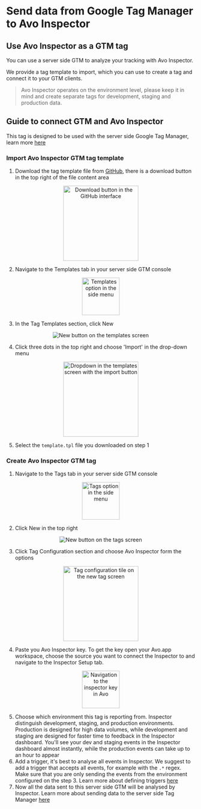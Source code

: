 # Send data from Google Tag Manager to Avo Inspector

## Use Avo Inspector as a GTM tag

You can use a server side GTM to analyze your tracking with Avo Inspector.

We provide a tag template to import, which you can use to create a tag and connect it to your GTM clients.

> Avo Inspector operates on the environment level, please keep it in mind and create separate tags for development, staging and production data.

## Guide to connect GTM and Avo Inspector

This tag is designed to be used with the server side Google Tag Manager, learn more [here](https://developers.google.com/tag-platform/tag-manager/server-side/overview)

### Import Avo Inspector GTM tag template

1. Download the tag template file from [GitHub](https://github.com/avohq/gtm-server-avo-inspector-template/blob/master/template.tpl), there is a download button in the top right of the file content area
<center style={{marginBottom: 16 + "px"}}>
  <img
    src={'/docs/images/server-gtm-download.png'}
    alt="Download button in the GitHub interface"
    height="200"
  />
</center>

2. Navigate to the Templates tab in your server side GTM console
<center style={{marginBottom: 16 + "px"}}>
  <img
    src={'/docs/images/server-gtm-templates.png'}
    alt="Templates option in the side menu"
     height="100"
  />
</center>

3. In the Tag Templates section, click New
<center style={{marginBottom: 16 + "px"}}>
  <img
    src={'/docs/images/server-gtm-template-new.png'}
    alt="New button on the templates screen"
  />
</center>

4. Click three dots in the top right and choose 'Import' in the drop-down menu
<center style={{marginBottom: 16 + "px"}}>
  <img
    src={'/docs/images/server-gtm-import.png'}
    alt="Dropdown in the templates screen with the import button"
    height="200"
  />
</center>

5. Select the `template.tpl` file you downloaded on step 1

### Create Avo Inspector GTM tag

1. Navigate to the Tags tab in your server side GTM console
<center style={{marginBottom: 16 + "px"}}>
  <img
    src={'/docs/images/server-gtm-tags.png'}
    alt="Tags option in the side menu"
    height="100"
  />
</center>


2. Click New in the top right
<center style={{marginBottom: 16 + "px"}}>
  <img
    src={'/docs/images/server-gtm-tag-new.png'}
    alt="New button on the tags screen"
  />
</center>

3. Click Tag Configuration section and choose Avo Inspector form the options
<center style={{marginBottom: 16 + "px"}}>
  <img
    src={'/docs/images/server-gtm-tag-configuration.png'}
    alt="Tag configuration tile on the new tag screen"
    height="200"
  />
</center>

4. Paste you Avo Inspector key. To get the key open your Avo.app workspace, choose the source you want to connect the Inspector to and navigate to the Inspector Setup tab.
<center style={{marginBottom: 16 + "px"}}>
  <img
    src={'/docs/images/server-gtm-avo-inspector-setup.png'}
    alt="Navigation to the inspector key in Avo"
    height="100"
  />
</center>

5. Choose which environment this tag is reporting from. Inspector distinguish development, staging, and production environments. Production is designed for high data volumes, while development and staging are designed for faster time to feedback in the Inspector dashboard. You'll see your dev and staging events in the Inspector dashboard almost instantly, while the production events can take up to an hour to appear
6. Add a trigger, it's best to analyse all events in Inspector. We suggest to add a trigger that accepts all events, for example with the `.*` regex. Make sure that you are only sending the events from the environment configured on the step 3. Learn more about defining triggers [here](https://support.google.com/tagmanager/topic/7679384)
7. Now all the data sent to this server side GTM will be analysed by Inspector. Learn more about sending data to the server side Tag Manager [here](https://developers.google.com/tag-platform/tag-manager/server-side/send-data)